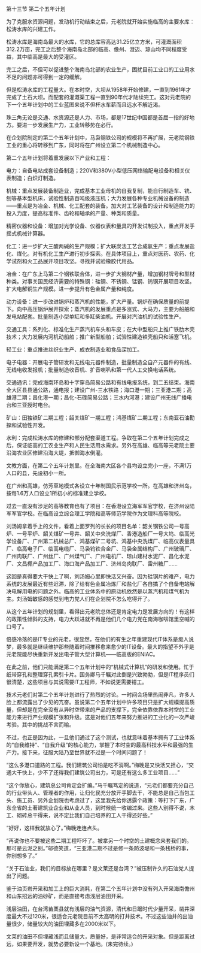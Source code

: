 

第十三节 第二个五年计划

为了克服水资源问题，发动机行动结束之后，元老院就开始实施临高的主要水库：松涛水库的兴建工作。

松涛水库是海南岛最大的水库，它的总库容高达31.25亿立方米，可灌溉面积312.2万亩，完工之后整个海南岛北部的临高、儋州、澄迈、琼山均不同程度受益，其中临高是最大的受灌区。

完工之后，不但可以促进整个海南岛北部的农业生产，困扰目前工业口的工业用水不足的问题亦可得到一定的缓解。

但是松涛水库的工程量大。在本时空，大坝从1958年开始修建，一直到1961年才完成了土石大坝。而配套的灌溉渠工程一直到90年代才陆续完工。这对元老院的下一个五年计划中的工业蓝图来说不但杯水车薪而且远水不解近渴。

珠三角无论是交通、水资源还是人力、市场，都是17世纪中国都是首屈一指的好地方。要进一步发展生产力，工业转移势在必行。

在企划院制定的第二个五年计划中，马袅钢铁公司的规模将不再扩展，元老院钢铁工业的重心将转移到广东，同时将在广州设立第二个机械制造中心。

第二个五年计划将着重发展以下产业和工程：

电力：自备电站成套设备制造；220V和380V小型低压网络输配电设备和相关仪表制造；白炽灯制造。

机械：重点发展装备制造业，完成基本工业母机的自我复制，能自行制造车、铣、刨等基本型机床，试验性制造百吨级液压机；大力发展各种专业机械设备的制造――重点是为冶金、机械、化工配套的装备。加大对工艺装备的设计和制造能力的投入力度，提高标准件、齿轮和轴承的产量、种类和质量。

精密仪器和设备：增加对光学设备、仪器仪表和量具的开发试制投入，重点开发手摇式机械计算器。

化工：进一步扩大三酸两碱的生产规模；扩大联炭法工艺合成氨生产；重点发展盐化、煤化。对有机化工生产进行初步探索。在具体项目上，重点对医药、农药、化学试剂和火工品展开项目攻坚。寻找并试验橡胶代用品。

冶金：在广东上马第二个钢铁联合体，进一步扩大钢材产量，增加钢材牌号和型材种类。对事关国民经济需要的特殊钢：硅钢、不锈钢、锰钢、钨钢开展项目攻坚。扩大电解铜生产规模。进一步提升有色金属产量和纯度。

动力设备：进一步改进锅炉和蒸汽机的性能，扩大产量。锅炉在确保质量的前提下。向中高压锅炉展开探索；蒸汽机的发展重点是多涨式、大马力，主要为船舶和发电站配套。批量制造小型单缸和多缸柴油机。开展对汽油机的试验性生产。

交通工具：系列化、标准化生产蒸汽机车头和车皮；在大中型船只上推广铁肋木壳技术；大力发展内河机动船舶；推广新型船舶；试验性建造铁壳船只和活塞飞机。

轻工业：重点推进丝织业生产、成衣制造业和食品深加工。

电子电器：开展电子管研发和无线电元器件制造，批量制造全自产元器件的有线、无线电收发报机；批量制造收音机、扩音喇叭和第一代人工交换电话系统。

交通通讯：完成海南环岛和十字穿岛简易公路和有线电报系统，到二五结束。海南全大区县县通公路，通电报；建设广州-三水铁路；海口港一期；三亚港二期；高雄港二期；昌化港一期；昌化-石碌简易公路；三水内河港；建设广州无线广播电台和三亚授时电台。

矿山：田独铁矿二期工程；韶关煤矿一期工程；鸿基煤矿二期工程；东南亚石油勘探和试验性开发。

水利：完成松涛水库的修建和部分配套渠道工程。争取在第二个五年计划完成之后，保证临高的工农业生产和人民生活用水需求。另外在高雄、临高等元老院主要沿海农业区修建沿海大堤，抵御海水倒灌。

文教方面，在第二个五年计划里。在全海南大区各个县均设立完小一座，不满1万人口的县，先设初小一所。

在广州和高雄，仿芳草地模式各设立十年制国民示范学校一所。在高雄和济州岛，按每1.6万人口设立1所初小的标准建立学校。

过去一直没有涉足的高等教育也有了项目：在香港设立海军军官学校，在济州设陆军军官学校。在临高设立综合理工学院和高等师范学院作为文理科高等院校。

刘汤姆拿着手上的文件，看着上面罗列的长长的项目名单：韶关钢铁公司一号高炉、一号平炉、韶关煤矿一号井、韶关中央洗煤厂、香港造船厂一号大坞、临高光学设备厂、广州第二机械总厂、鸿基煤矿二号坑、鸿基中央洗煤厂、临高仪表量具厂、临高电子厂、临高电缆厂、马袅钨铁合金厂、马袅金属结构厂、广州玻璃厂、广州肉联厂、广州丝厂、广州煤气厂、广州电机厂、琼山建材水泥厂、昌化水泥厂、文昌椰产品加工厂、海口海产品加工厂、济州岛肉联厂、雷州糖厂……

这回是真得要大干快上了啊，刘汤姆心里即快活又兴奋。因为硅钢片的难产，电力系统的发展最近有些迟滞，除了给有色金属冶炼厂和盐化厂各自搞了个自备电站解决电解用电的问题之外。临高的工业体系中的原动机依然是以蒸汽机和煤气机为主。刘汤姆敏感的感觉到电力党人们在企划院不怎么吃得开了。

从这个五年计划的规划里，看得出元老院总体还是肯定电力是发展方向的！有这样的政策性倾斜的支持，电力大跃进就不再是他们几个电力党在南海咖啡馆里空喊的口号了。

倍感冷落的是IT专业的元老，很显然，在他们的有生之年重建现代IT体系是痴人说梦，最多就是继续维护那些随着时间推移愈来愈少的IT设备。最大的指望不外乎是元老院能尽快重新开发出电子管大型计算机――临高版的ENIAC。

在此之前，他们只能满足第二个五年计划中的“机械式计算机”的研发和使用。忙于纸带穿孔和整理穿孔索引卡片。国务卿马千瞩对此倒是兴致勃勃，但是IT程序员们很清楚，这些项目与其说需要IT工程师，不如说更需要钳工。

技术元老们对第二个五年计划进行了热烈的讨论。一时间会场里热闹非凡，许多人脸上都流露出了少见的亢奋。虽说第二个五年计划中许多项目只是扩大规模提高质量，但却是在完全没有从异时空带来的产品的支撑下，完全依靠依靠本时空的工业能力来进行产业规模扩张和升级。这是对他们五年来努力推进的工业化的一次严峻考验。其中的挑战不言而喻。

不过，也正是因为此，一旦他们通过了这个测试，也就意味着基本拥有了工业体系的“自我维持”、“自我升级”的核心能力，掌握了本时空的最高科技水平和最强的生产力。接下来，征服大陆乃至世界就不过是一个时间问题了！

“这么多港口道路的工程。我们建筑公司怕是吃不消啊。”梅晚是又快活又担心，“交通大干快上，少不了还得我们建筑公司出力，可是还有这么多工业项目……”

“这个你放心，建筑总公司肯定会扩编。”马千瞩笃定的说道，“元老们都要充分自己的行业带头人、管理者的作用，让归化民充分放开手脚去干，不能总是自己当包工头、施工员、另外企划院也考虑过了，这里我先给你透露个政策：等打下广东，广东全省的土著建筑业企业和从业人员，到时候统一收编过来。这些人别得不说，木工、砌砖总干得来，说不定比我们自己培养的工人干得还好些。”

“好好，这样我就放心了。”梅晚连连点头。

“再说你也不要被这些二期工程吓坏了。被拿另一个时空的土建概念来套我们的。那可是云泥之别。”邬德笑道，“三亚港二期不过是修一条防波堤和一条栈桥的事，你别想多了。”

“关于石油业，我们的目标放在哪里？是文莱还是台湾？”被压制许久的石油党人提出了问题。

鉴于油页岩开采和加工上的巨大消耗，在第二个五年计划中没有列入开采海南儋州和山东招远的油砂矿，而是直接考虑浅层油田开采。

浅层油田，在台湾苗栗县就有浅层的油气资源，清代和日踞时代少量开采，凿井深度最大不过120米，很适合元老院目前不太高明的打井技术。不过这些油井的出油量很少，储量较大的油田埋藏多在2000米以下。

文莱的油田不但埋藏浅而且储量大，质量好，是非常适合的开采对象。但是距离过远，如果要开发，就势必要新设一个基地。(未完待续。)

